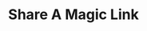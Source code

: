 ---
title: "Share A Magic Link"
description: "Use Magic Links to invite your users to grant you access to their data without a dedicated website. Create a full connection flow in just a few clicks. **No code required.**"
icon: "wand-magic-sparkles"
---